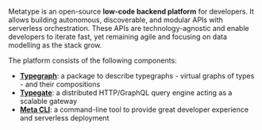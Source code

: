 Metatype is an open-source **low-code backend platform** for developers. It allows building autonomous, discoverable, and modular APIs with serverless orchestration. These APIs are technology-agnostic and enable developers to iterate fast, yet remaining agile and focusing on data modelling as the stack grow.

The platform consists of the following components:

- [**Typegraph**](/docs/concepts/typegraph): a package to describe typegraphs - virtual graphs of types - and their compositions
- [**Typegate**](/docs/concepts/typegate): a distributed HTTP/GraphQL query engine acting as a scalable gateway
- [**Meta CLI**](/docs/concepts/meta-cli): a command-line tool to provide great developer experience and serverless deployment
